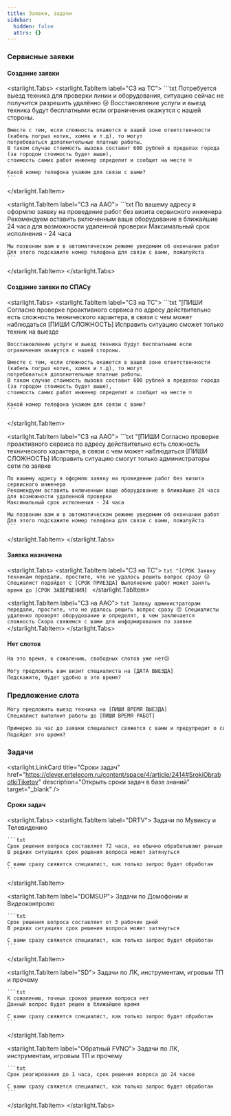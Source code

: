 ```yaml
---
title: Заявки, задачи
sidebar:
  hidden: false
  attrs: {}
---
```

### Сервисные заявки

#### Создание заявки

<starlight.Tabs>
  <starlight.TabItem label="СЗ на ТС">
    ```txt
    Потребуется выезд техника для проверки линии и оборудования, ситуацию сейчас не получится разрешить удалённо 😢
    Восстановление услуги и выезд техника будут бесплатными если ограничения окажутся с нашей стороны.

    Вместе с тем, если сложность окажется в вашей зоне ответственности (кабель погрыз котик, хомяк и т.д), то могут
    потребоваться дополнительные платные работы.
    В таком случае стоимость вызова составит 600 рублей в пределах города (за городом стоимость будет выше),
    стоимость самих работ инженер определит и сообщит на месте ☺️

    Какой номер телефона укажем для связи с вами?
    ```
  </starlight.TabItem>

  <starlight.TabItem label="СЗ на ААО">
    ```txt
    По вашему адресу я оформлю заявку на проведение работ без визита сервисного инженера
    Рекомендуем оставить включенным ваше оборудование в ближайшие 24 часа для возможности удаленной проверки
    Максимальный срок исполнения - 24 часа

    Мы позвоним вам и в автоматическом режиме уведомим об окончании работ
    Для этого подскажите номер телефона для связи с вами, пожалуйста
    ```
  </starlight.TabItem>
</starlight.Tabs>

#### Создание заявки по СПАСу

<starlight.Tabs>
  <starlight.TabItem label="СЗ на ТС">
    ```txt "[ПИШИ
    Согласно проверке проактивного сервиса по адресу действительно есть сложность технического характера, в связи с чем может наблюдаться [ПИШИ СЛОЖНОСТЬ]
    Исправить ситуацию сможет только техник на выезде

    Восстановление услуги и выезд техника будут бесплатными если ограничения окажутся с нашей стороны.

    Вместе с тем, если сложность окажется в вашей зоне ответственности (кабель погрыз котик, хомяк и т.д), то могут
    потребоваться дополнительные платные работы.
    В таком случае стоимость вызова составит 600 рублей в пределах города (за городом стоимость будет выше),
    стоимость самих работ инженер определит и сообщит на месте ☺️

    Какой номер телефона укажем для связи с вами?
    ```
  </starlight.TabItem>

  <starlight.TabItem label="СЗ на ААО">
    ```txt "[ПИШИ
    Согласно проверке проактивного сервиса по адресу действительно есть сложность технического характера, в связи с чем может наблюдаться [ПИШИ СЛОЖНОСТЬ]
    Исправить ситуацию смогут только администраторы сети по заявке

    По вашему адресу я оформлю заявку на проведение работ без визита сервисного инженера
    Рекомендуем оставить включенным ваше оборудование в ближайшие 24 часа для возможности удаленной проверки
    Максимальный срок исполнения - 24 часа

    Мы позвоним вам и в автоматическом режиме уведомим об окончании работ
    Для этого подскажите номер телефона для связи с вами, пожалуйста
    ```
  </starlight.TabItem>
</starlight.Tabs>

#### Заявка назначена

<starlight.Tabs>
  <starlight.TabItem label="СЗ на ТС">
    ```txt "[СРОК
    Заявку техникам передали, простите, что не удалось решить вопрос сразу 😔
    Специалист подойдет с [СРОК ПРИЕЗДА]
    Выполнение работ может занять время до [СРОК ЗАВЕРШЕНИЯ]
    ```
  </starlight.TabItem>

  <starlight.TabItem label="СЗ на ААО">
    ```txt
    Заявку администраторам передали, простите, что не удалось решить вопрос сразу 😔
    Специалисты удаленно проверят оборудование и определят, в чем заключается сложность
    Скоро свяжемся с вами для информирования по заявке
    ```
  </starlight.TabItem>
</starlight.Tabs>

#### Нет слотов

```txt "[ДАТА
На это время, к сожалению, свободных слотов уже нет😔

Могу предложить вам визит специалиста на [ДАТА ВЫЕЗДА]
Подскажите, будет удобно в это время?
```

### Предложение слота

```txt "[ПИШИ
Могу предложить выезд техника на [ПИШИ ВРЕМЯ ВЫЕЗДА]
Специалист выполнит работы до [ПИШИ ВРЕМЯ РАБОТ]

Примерно за час до заявки специалист свяжется с вами и предупредит о своем выезде
Подойдет это время?
```

### Задачи

<starlight.LinkCard title="Сроки задач" href="https://clever.ertelecom.ru/content/space/4/article/2414#SrokiObrabotkiTiketov" description="Открыть сроки задач в базе знаний" target="_blank" />

#### Сроки задач

<starlight.Tabs>
  <starlight.TabItem label="DRTV">
    Задачи по Мувиксу и Телевидению

    ```txt
    Срок решения вопроса составляет 72 часа, но обычно обрабатывают раньше
    В редких ситуациях срок решения вопроса может затянуться

    С вами сразу свяжется специалист, как только запрос будет обработан
    ```
  </starlight.TabItem>

  <starlight.TabItem label="DOMSUP">
    Задачи по Домофонии и Видеоконтролю

    ```txt
    Срок решения вопроса составляет от 3 рабочих дней
    В редких ситуациях срок решения вопроса может затянуться

    С вами сразу свяжется специалист, как только запрос будет обработан
    ```
  </starlight.TabItem>

  <starlight.TabItem label="SD">
    Задачи по ЛК, инструментам, игровым ТП и прочему

    ```txt
    К сожалению, точных сроков решения вопроса нет
    Данный вопрос будет решен в ближайшее время

    С вами сразу свяжется специалист, как только запрос будет обработан
    ```
  </starlight.TabItem>

  <starlight.TabItem label="Обратный FVNO">
    Задачи по ЛК, инструментам, игровым ТП и прочему

    ```txt
    Срок реагирования до 1 часа, срок решения вопроса до 24 часов

    С вами сразу свяжется специалист, как только запрос будет обработан
    ```
  </starlight.TabItem>
</starlight.Tabs>
